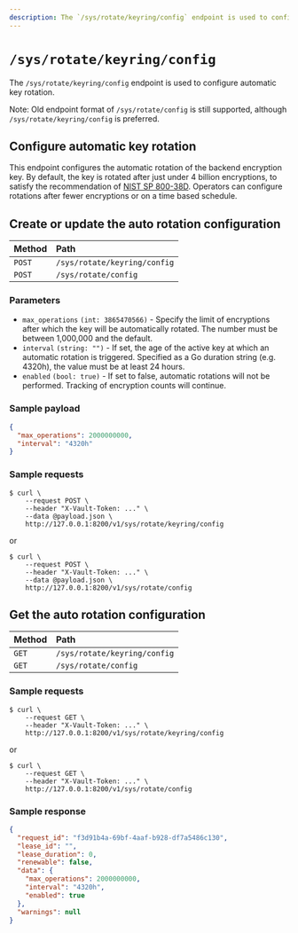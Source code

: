 ```yaml
---
description: The `/sys/rotate/keyring/config` endpoint is used to configure or read automatic key rotation config.
---
```


# `/sys/rotate/keyring/config`

The `/sys/rotate/keyring/config` endpoint is used to configure automatic key rotation.

Note: Old endpoint format of `/sys/rotate/config` is still supported, although `/sys/rotate/keyring/config` is preferred.

## Configure automatic key rotation

This endpoint configures the automatic rotation of the backend encryption key. By
default, the key is rotated after just under 4 billion encryptions, to satisfy the
recommendation of [NIST SP 800-38D](https://csrc.nist.gov/publications/detail/sp/800-38d/final).
Operators can configure rotations after fewer encryptions or on a time based schedule.

## Create or update the auto rotation configuration

| Method | Path                         |
| :----- | :--------------------------- |
| `POST` | `/sys/rotate/keyring/config` |
| `POST` | `/sys/rotate/config`         |

### Parameters

- `max_operations` `(int: 3865470566)` - Specify the limit of encryptions after which
  the key will be automatically rotated. The number must be between 1,000,000 and the
  default.
- `interval` `(string: "")` - If set, the age of the active key at which an
  automatic rotation is triggered. Specified as a Go duration string (e.g.
  4320h), the value must be at least 24 hours.
- `enabled` `(bool: true)` - If set to false, automatic rotations will not
  be performed. Tracking of encryption counts will continue.

### Sample payload

```json
{
  "max_operations": 2000000000,
  "interval": "4320h"
}
```

### Sample requests

```shell-session
$ curl \
    --request POST \
    --header "X-Vault-Token: ..." \
    --data @payload.json \
    http://127.0.0.1:8200/v1/sys/rotate/keyring/config
```
or 
```shell-session
$ curl \
    --request POST \
    --header "X-Vault-Token: ..." \
    --data @payload.json \
    http://127.0.0.1:8200/v1/sys/rotate/config
```

## Get the auto rotation configuration

| Method | Path                         |
| :----- | :--------------------------- |
| `GET`  | `/sys/rotate/keyring/config` |
| `GET`  | `/sys/rotate/config`         |

### Sample requests

```shell-session
$ curl \
    --request GET \
    --header "X-Vault-Token: ..." \
    http://127.0.0.1:8200/v1/sys/rotate/keyring/config
```
or 
```shell-session
$ curl \
    --request GET \
    --header "X-Vault-Token: ..." \
    http://127.0.0.1:8200/v1/sys/rotate/config
```

### Sample response

```json
{
  "request_id": "f3d91b4a-69bf-4aaf-b928-df7a5486c130",
  "lease_id": "",
  "lease_duration": 0,
  "renewable": false,
  "data": {
    "max_operations": 2000000000,
    "interval": "4320h",
    "enabled": true
  },
  "warnings": null
}
```
